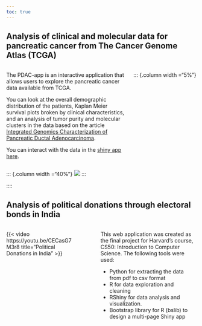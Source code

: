 ```yaml
---
toc: true
---
```


## Analysis of clinical and molecular data for pancreatic cancer from The Cancer Genome Atlas (TCGA)

:::: columns

::: {.column width="55%"}
The PDAC-app is an interactive application that allows users to explore the pancreatic cancer data available from TCGA. 

You can look at the overall demographic distribution of the patients, Kaplan Meier survival plots broken by clinical characteristics, and an analysis of tumor purity and molecular clusters in the data based on the article [Integrated Genomics Characterization of Pancreatic Ductal Adenocarcinoma](https://www.cell.com/cancer-cell/fulltext/S1535-6108(17)30299-4?).

You can interact with the data in the [shiny app here](https://slathwal.shinyapps.io/pdac-app/). 
:::

::: {.column width ="5%"}
:::

::: {.column width ="40%"}
![](images/PDAC-app.png)
:::

::::

## Analysis of political donations through electoral bonds in India

:::: columns

::: {.column width="40%"}
{{< video https://youtu.be/CECasG7M3r8 title="Political Donations in India" >}}
:::

::: {.column width="5%"}
:::

::: {.column width="55%"}
This web application was created as the final project for Harvard's course, CS50: Introduction to Computer Science.
The following tools were used:

- Python for extracting the data from pdf to csv format
- R for data exploration and cleaning
- RShiny for data analysis and visualization.
- Bootstrap library for R (bslib) to design a multi-page Shiny app
:::

::::